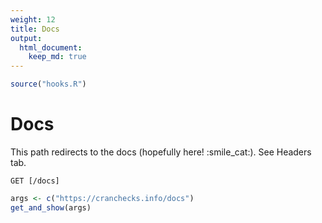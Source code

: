 ```yaml
---
weight: 12
title: Docs
output: 
  html_document:
    keep_md: true
---
```


```r
source("hooks.R")
```

# Docs

This path redirects to the docs (hopefully here! :smile_cat:). See Headers tab.

`GET [/docs]`

```r
args <- c("https://cranchecks.info/docs")
get_and_show(args)
```
